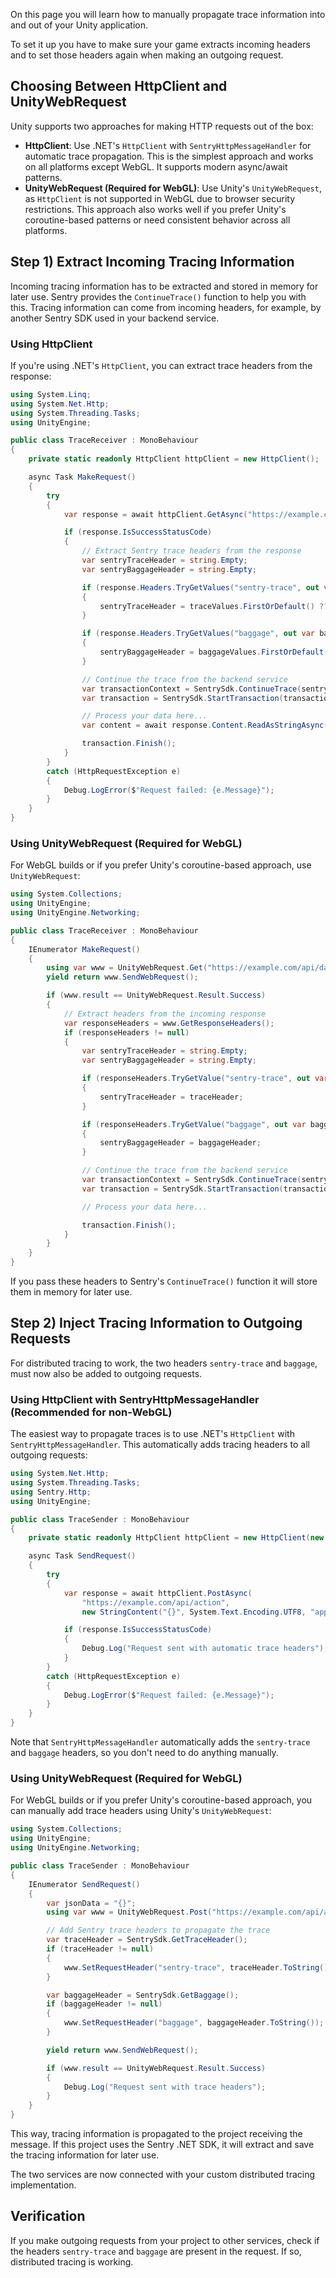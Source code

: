 On this page you will learn how to manually propagate trace information into and out of your Unity application.

To set it up you have to make sure your game extracts incoming headers and to set those headers again when making an outgoing request.

## Choosing Between HttpClient and UnityWebRequest

Unity supports two approaches for making HTTP requests out of the box:

- **HttpClient**: Use .NET's `HttpClient` with `SentryHttpMessageHandler` for automatic trace propagation. This is the simplest approach and works on all platforms except WebGL. It supports modern async/await patterns.
- **UnityWebRequest (Required for WebGL)**: Use Unity's `UnityWebRequest`, as `HttpClient` is not supported in WebGL due to browser security restrictions. This approach also works well if you prefer Unity's coroutine-based patterns or need consistent behavior across all platforms.

## Step 1) Extract Incoming Tracing Information

Incoming tracing information has to be extracted and stored in memory for later use. Sentry provides the `ContinueTrace()` function to help you with this. Tracing information can come from incoming headers, for example, by another Sentry SDK used in your backend service.

### Using HttpClient

If you're using .NET's `HttpClient`, you can extract trace headers from the response:

```csharp
using System.Linq;
using System.Net.Http;
using System.Threading.Tasks;
using UnityEngine;

public class TraceReceiver : MonoBehaviour
{
    private static readonly HttpClient httpClient = new HttpClient();

    async Task MakeRequest()
    {
        try
        {
            var response = await httpClient.GetAsync("https://example.com/api/data");

            if (response.IsSuccessStatusCode)
            {
                // Extract Sentry trace headers from the response
                var sentryTraceHeader = string.Empty;
                var sentryBaggageHeader = string.Empty;

                if (response.Headers.TryGetValues("sentry-trace", out var traceValues))
                {
                    sentryTraceHeader = traceValues.FirstOrDefault() ?? string.Empty;
                }

                if (response.Headers.TryGetValues("baggage", out var baggageValues))
                {
                    sentryBaggageHeader = baggageValues.FirstOrDefault() ?? string.Empty;
                }

                // Continue the trace from the backend service
                var transactionContext = SentrySdk.ContinueTrace(sentryTraceHeader, sentryBaggageHeader);
                var transaction = SentrySdk.StartTransaction(transactionContext);

                // Process your data here...
                var content = await response.Content.ReadAsStringAsync();

                transaction.Finish();
            }
        }
        catch (HttpRequestException e)
        {
            Debug.LogError($"Request failed: {e.Message}");
        }
    }
}
```

### Using UnityWebRequest (Required for WebGL)

For WebGL builds or if you prefer Unity's coroutine-based approach, use `UnityWebRequest`:

```csharp
using System.Collections;
using UnityEngine;
using UnityEngine.Networking;

public class TraceReceiver : MonoBehaviour
{
    IEnumerator MakeRequest()
    {
        using var www = UnityWebRequest.Get("https://example.com/api/data");
        yield return www.SendWebRequest();

        if (www.result == UnityWebRequest.Result.Success)
        {
            // Extract headers from the incoming response
            var responseHeaders = www.GetResponseHeaders();
            if (responseHeaders != null)
            {
                var sentryTraceHeader = string.Empty;
                var sentryBaggageHeader = string.Empty;

                if (responseHeaders.TryGetValue("sentry-trace", out var traceHeader))
                {
                    sentryTraceHeader = traceHeader;
                }

                if (responseHeaders.TryGetValue("baggage", out var baggageHeader))
                {
                    sentryBaggageHeader = baggageHeader;
                }

                // Continue the trace from the backend service
                var transactionContext = SentrySdk.ContinueTrace(sentryTraceHeader, sentryBaggageHeader);
                var transaction = SentrySdk.StartTransaction(transactionContext);

                // Process your data here...

                transaction.Finish();
            }
        }
    }
}
```

If you pass these headers to Sentry's `ContinueTrace()` function it will store them in memory for later use.

## Step 2) Inject Tracing Information to Outgoing Requests

For distributed tracing to work, the two headers `sentry-trace` and `baggage`, must now also be added to outgoing requests.

### Using HttpClient with SentryHttpMessageHandler (Recommended for non-WebGL)

The easiest way to propagate traces is to use .NET's `HttpClient` with `SentryHttpMessageHandler`. This automatically adds tracing headers to all outgoing requests:

```csharp
using System.Net.Http;
using System.Threading.Tasks;
using Sentry.Http;
using UnityEngine;

public class TraceSender : MonoBehaviour
{
    private static readonly HttpClient httpClient = new HttpClient(new SentryHttpMessageHandler());

    async Task SendRequest()
    {
        try
        {
            var response = await httpClient.PostAsync(
                "https://example.com/api/action",
                new StringContent("{}", System.Text.Encoding.UTF8, "application/json"));

            if (response.IsSuccessStatusCode)
            {
                Debug.Log("Request sent with automatic trace headers");
            }
        }
        catch (HttpRequestException e)
        {
            Debug.LogError($"Request failed: {e.Message}");
        }
    }
}
```

Note that `SentryHttpMessageHandler` automatically adds the `sentry-trace` and `baggage` headers, so you don't need to do anything manually.

### Using UnityWebRequest (Required for WebGL)

For WebGL builds or if you prefer Unity's coroutine-based approach, you can manually add trace headers using Unity's `UnityWebRequest`:

```csharp
using System.Collections;
using UnityEngine;
using UnityEngine.Networking;

public class TraceSender : MonoBehaviour
{
    IEnumerator SendRequest()
    {
        var jsonData = "{}";
        using var www = UnityWebRequest.Post("https://example.com/api/action", jsonData, "application/json");

        // Add Sentry trace headers to propagate the trace
        var traceHeader = SentrySdk.GetTraceHeader();
        if (traceHeader != null)
        {
            www.SetRequestHeader("sentry-trace", traceHeader.ToString());
        }

        var baggageHeader = SentrySdk.GetBaggage();
        if (baggageHeader != null)
        {
            www.SetRequestHeader("baggage", baggageHeader.ToString());
        }

        yield return www.SendWebRequest();

        if (www.result == UnityWebRequest.Result.Success)
        {
            Debug.Log("Request sent with trace headers");
        }
    }
}
```

This way, tracing information is propagated to the project receiving the message. If this project uses the Sentry .NET SDK, it will extract and save the tracing information for later use.

The two services are now connected with your custom distributed tracing implementation.

## Verification

If you make outgoing requests from your project to other services, check if the headers `sentry-trace` and `baggage` are present in the request. If so, distributed tracing is working.
